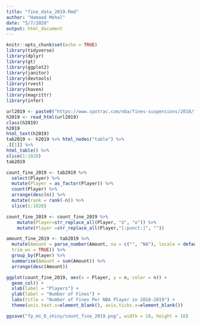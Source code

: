 ```yaml
---
title: "fine_data_2019.Rmd"
author: "Hamaad Mehal"
date: "5/7/2020"
output: html_document
---
```


```r
knitr::opts_chunk$set(echo = TRUE)
library(tidyverse)
library(dplyr)
library(gt)
library(ggplot2)
library(janitor)
library(devtools)
library(rvest)
library(haven)
library(magrittr)
library(infer)
```

```r
url2019 <- paste0("https://www.spotrac.com/nba/fines-suspensions/2018/") 
h2019 <- read_html(url2019)
class(h2019)
h2019
html_text(h2019)
tab2019 <- h2019 %>% html_nodes("table") %>%
.[[1]] %>%
html_table() %>%
slice(1:1028)
tab2019
```

```r
count_fine_2019 <- tab2019 %>%
  select(Player) %>%
  mutate(Player = as_factor(Player)) %>% 
  count(Player) %>%
  arrange(desc(n)) %>%
  mutate(rank = rank(-n)) %>%
  slice(1:1028) 

count_fine_2019 <- count_fine_2019 %>%
    mutate(Player=str_replace_all(Player, "ö", "o")) %>%
    mutate(Player =str_replace_all(Player,"[:punct:]", ""))
```

```r
amount_fine_2019 <- tab2019 %>%
  mutate(Amount = parse_number(Amount, na = c("", "NA"), locale = default_locale(),
  trim_ws = TRUE)) %>%
  group_by(Player) %>%
  summarise(Amount = sum(Amount)) %>%
  arrange(desc(Amount))
```

```r
ggplot(count_fine_2019, aes(x = Player, y = n, color = n)) +
  geom_col() +
  xlab(label = "Players") +
  ylab(label = "Number of Fines") +
  labs(title = "Number of Fines Per NBA Player in 2018-2019") +
  theme(axis.text.x=element_blank(), axis.ticks.x=element_blank())

ggsave("fp_ms_6_shiny/count_fine_2019.png", width = 10, height = 10)
```